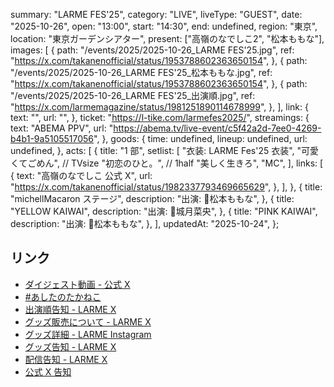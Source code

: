   summary: "LARME FES'25",
  category: "LIVE",
  liveType: "GUEST",
  date: "2025-10-26",
  open: "13:00",
  start: "14:30",
  end: undefined,
  region: "東京",
  location: "東京ガーデンシアター",
  present: ["高嶺のなでしこ2", "松本ももな"],
  images: [
    {
      path: "/events/2025/2025-10-26_LARME FES'25.jpg",
      ref: "https://x.com/takanenofficial/status/1953788602363650154",
    },
    {
      path: "/events/2025/2025-10-26_LARME FES'25_松本ももな.jpg",
      ref: "https://x.com/takanenofficial/status/1953788602363650154",
    },
    {
      path: "/events/2025/2025-10-26_LARME FES'25_出演順.jpg",
      ref: "https://x.com/larmemagazine/status/1981251890114678999",
    },
  ],
  link: {
    text: "",
    url: "",
  },
  ticket: "https://l-tike.com/larmefes2025/",
  streamings: {
    text: "ABEMA PPV",
    url: "https://abema.tv/live-event/c5f42a2d-7ee0-4269-b4b1-9a5105517056",
  },
  goods: {
    time: undefined,
    lineup: undefined,
    url: undefined,
  },
  acts: [
    {
      title: "1 部",
      setlist: [
        "衣装: LARME Fes'25 衣装",
        "可愛くてごめん", // TVsize
        "初恋のひと。", // 1half
        "美しく生きろ",
        "MC",
      ],
      links: [
        {
          text: "高嶺のなでしこ 公式 X",
          url: "https://x.com/takanenofficial/status/1982337793469665629",
        },
      ],
    },
    {
      title: "michellMacaron ステージ",
      description: "出演: 🎀松本ももな",
    },
    {
      title: "YELLOW KAIWAI",
      description: "出演: 💛城月菜央",
    },
    {
      title: "PINK KAIWAI",
      description: "出演: 🎀松本ももな",
    },
  ],
  updatedAt: "2025-10-24",
};

## リンク

- [ダイジェスト動画 - 公式 X](https://x.com/takanenofficial/status/1982337793469665629)
- [#あしたのたかねこ](https://x.com/takanenofficial/status/1982073460470993071)
- [出演順告知 - LARME X](https://x.com/larmemagazine/status/1981251890114678999)
- [グッズ販売について - LARME X](https://x.com/larmemagazine/status/1979145080993661280)
- [グッズ詳細 - LARME Instagram](https://www.instagram.com/p/DPtPDlvkmi_)
- [グッズ告知 - LARME X](https://x.com/larmemagazine/status/1977338129725182389)
- [配信告知 - LARME X](https://x.com/larmemagazine/status/1977208348463579632)
- [公式 X 告知](https://x.com/takanenofficial/status/1953788602363650154)
